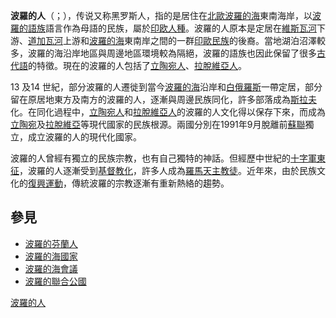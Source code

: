 '''波羅的人'''（{{lang-lv|balti}}；{{lang-lt|baltai}}），传说又称黑罗斯人，指的是居住在[[北歐|北歐]][[波羅的海|波羅的海]]東南海岸，以[[波羅的語族|波羅的語族]]語言作為母語的民族，屬於[[印欧人種|印欧人種]]。波羅的人原本是定居在[[維斯瓦河|維斯瓦河]]下游、[[道加瓦河|道加瓦河]]上游和[[波羅的海|波羅的海]]東南岸之間的一群[[印歐民族|印歐民族]]的後裔。當地湖泊沼澤較多，波羅的海沿岸地區與周邊地區環境較為隔絕，波羅的語族也因此保留了很多[[古代語|古代語]]的特徵。現在的波羅的人包括了[[立陶宛人|立陶宛人]]、[[拉脫維亞人|拉脫維亞人]]。

13 及14 世紀，部分波羅的人遷徙到當今[[波羅的海|波羅的海]]沿岸和[[白俄羅斯|白俄羅斯]]一帶定居，部分留在原居地東方及南方的波羅的人，逐漸與周邊民族同化，許多部落成為[[斯拉夫|斯拉夫]]化。在同化過程中，[[立陶宛人|立陶宛人]]和[[拉脫維亞人|拉脫維亞人]]的波羅的人文化得以保存下來，而成為[[立陶宛|立陶宛]]及[[拉脫維亞|拉脫維亞]]等現代國家的民族根源。兩國分別在1991年9月脫離前[[蘇聯|蘇聯]]獨立，成立波羅的人的現代化國家。

波羅的人曾經有獨立的民族宗教，也有自己獨特的神話。但經歷中世紀的[[十字軍東征|十字軍東征]]，波羅的人逐漸受到[[基督教化|基督教化]]，許多人成為[[羅馬天主教徒|羅馬天主教徒]]。近年來，由於民族文化的[[復興運動|復興運動]]，傳統波羅的宗教逐漸有重新熱絡的趨勢。

== 參見 ==
{{Portal box|歐洲|人类学}}
* [[波羅的芬蘭人|波羅的芬蘭人]]
* [[波羅的海國家|波羅的海國家]]
* [[波羅的海會議|波羅的海會議]]
* [[波羅的聯合公國|波羅的聯合公國]]

{{Balts}}
{{Authority control}}
{{Anthrop-stub}}

[[Category:波羅的人|]]